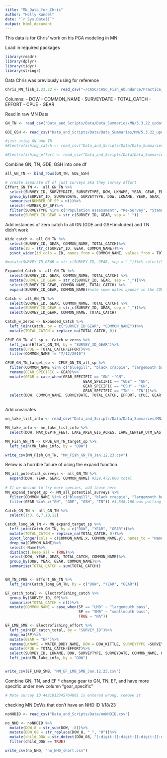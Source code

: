 ```yaml
---
title: "MN_Data_for_Chris"
author: "Holly Kundel"
date: "`r Sys.Date()`"
output: html_document
---
```

This data is for Chris' work on his PGA modeling in MN

Load in required packages
```r
library(readr)
library(dplyr)
library(tidyr)
library(stringr)
```


Data Chris was previously using for reference
```r
Chris_MN_fish_3.23.22 <- read_csv("~/CASC/CASC_Fish_Abundance/Practice_MN_Fish_3.25.22.csv")
```

Columns:
- DOW
- COMMON_NAME
- SURVEYDATE
- TOTAL_CATCH
- EFFORT
- CPUE
- GEAR

Read in raw MN Data
```r
GN_TN <- read_csv("Data_and_Scripts/Data/Data_Summaries/MN/5.3.22_update/ALL-GNTN-SURVEYS.csv")

GDE_GSH <- read_csv("Data_and_Scripts/Data/Data_Summaries/MN/5.3.22_update/ALL-GDEGSH-SURVEYS.csv")

#just using GN and TN
#Electrofishing_catch <- read_csv("Data_and_Scripts/Data/Data_Summaries/MN/ELECTROFISHING_CATCH_LMB_SMB.csv")

#Electrofishing_effort <- read_csv("Data_and_Scripts/Data/Data_Summaries/MN/ELECTROFISHING_EFFORT.csv")
```

Combine GN, TN, GDE, GSH into one df
```r
all_GN_TN <- bind_rows(GN_TN, GDE_GSH)

# create separate df of just surveys aka they survey effort
Effort_GN_TN <-  all_GN_TN %>%
  select(SURVEY_ID, SURVEYDATE, SURVEYTYPE, DOW, LKNAME, YEAR, GEAR, EFFORT)%>%
  group_by(SURVEY_ID, SURVEYDATE, SURVEYTYPE, DOW, LKNAME, YEAR, GEAR, EFFORT)%>%
  summarise(NUMBER_OF_SP = n())%>%
  select(-NUMBER_OF_SP)%>%
  filter(SURVEYTYPE %in% c("Population Assessment", "Re-Survey", "Standard Survey", "Special Assessment", "Targeted Survey", "Large Lake Survey", "Research Survey", "Initial Survey"))%>%
  mutate(SURVEY_ID_GEAR = str_c(SURVEY_ID, GEAR, sep = "_"))
```

Add instances of zero catch to all GN (GDE and GSH included) and TN didn't work
```r
Wide_catch <- all_GN_TN %>%
  select(SURVEY_ID, GEAR, COMMON_NAME, TOTAL_CATCH)%>%
  mutate(ID = str_c(SURVEY_ID, GEAR, COMMON_NAME))%>%
  pivot_wider(id_cols = ID, names_from = COMMON_NAME, values_from = TOTAL_CATCH, values_fill = 0)

#mutate(SURVEY_ID_GEAR = str_c(SURVEY_ID, GEAR, sep = "_"))%>% select(SURVEY_ID_GEAR, COMMON_NAME, TOTAL_CATCH) %>%
```

```r
Expanded_Catch <- all_GN_TN %>%
  select(SURVEY_ID, GEAR, COMMON_NAME, TOTAL_CATCH) %>%
  mutate(SURVEY_ID_GEAR = str_c(SURVEY_ID, GEAR, sep = "_"))%>%
  select(SURVEY_ID_GEAR, COMMON_NAME, TOTAL_CATCH) %>%
  expand(SURVEY_ID_GEAR, COMMON_NAME)#note some dates appear in the COMMON_NAME column..?

Catch <- all_GN_TN %>%
  select(SURVEY_ID, GEAR, COMMON_NAME, TOTAL_CATCH) %>%
  mutate(SURVEY_ID_GEAR = str_c(SURVEY_ID, GEAR, sep = "_"))%>%
  select(SURVEY_ID_GEAR, COMMON_NAME, TOTAL_CATCH)

Catch_w_zeros <- Expanded_Catch %>%
  left_join(Catch, by = c("SURVEY_ID_GEAR", "COMMON_NAME"))%>%
  mutate(TOTAL_CATCH = replace_na(TOTAL_CATCH, 0))

CPUE_GN_TN_all_sp <- Catch_w_zeros %>%
  left_join(Effort_GN_TN, by = "SURVEY_ID_GEAR")%>%
  mutate(CPUE = TOTAL_CATCH/EFFORT)%>%
  filter(COMMON_NAME != "7/12/2010")

CPUE_GN_TN_target_sp <- CPUE_GN_TN_all_sp %>%
  filter(COMMON_NAME %in% c("bluegill", "black crappie", "largemouth bass", "northern pike", "smallmouth bass", "walleye", "yellow perch"))%>%
  rename(GEAR_SPECIFIC = GEAR)%>%
  mutate(GEAR = case_when(GEAR_SPECIFIC == "GN" ~"GN",
                                   GEAR_SPECIFIC == "GDE" ~ "GN",
                                   GEAR_SPECIFIC == "GSH" ~ "GN",
                                   GEAR_SPECIFIC == "TN" ~ "TN"))%>%
  select(DOW, COMMON_NAME, SURVEYDATE, TOTAL_CATCH, EFFORT, CPUE, GEAR, GEAR_SPECIFIC)
  
```

Add covariates
```r
mn_lake_list_info <- read_csv("Data_and_Scripts/Data/Data_Summaries/MN/mn_lake_list_info.csv")

MN_lake_info <- mn_lake_list_info %>%
  select(DOW, MAX_DEPTH_FEET, LAKE_AREA_GIS_ACRES, LAKE_CENTER_UTM_EASTING, LAKE_CENTER_UTM_NORTHING, LAKE_CENTER_LAT_DD5, LAKE_CENTER_LONG_DD5)

MN_Fish_GN_TN <- CPUE_GN_TN_target_sp %>%
  left_join(MN_lake_info, by = "DOW")

write_csv(MN_Fish_GN_TN, "MN_Fish_GN_TN_Jan.12.23.csv")
```



Below is a horrible failure of using the expand function
```r
MN_all_potential_surveys <- all_GN_TN %>%
  expand(DOW, YEAR, GEAR, COMMON_NAME) #329,472,000 total
  
# If we decide to try more species, add those here
MN_expand_target_sp <- MN_all_potential_surveys %>%
  filter(COMMON_NAME %in% c("bluegill", "black crappie", "largemouth bass", "northern pike", "smallmouth bass", "walleye", "yellow perch")) %>% #17,740,800
  filter(GEAR %in% c("GN", "GDE", "GSH", "TN")) #3,548,160 was putting sp name in gear category..?

Catch_GN_TN <- all_GN_TN %>%
  select(1:3, 6,7,10,12)

Catch_long_GN_TN <- MN_expand_target_sp %>%
  left_join(Catch_GN_TN, by = c("DOW", "YEAR", "GEAR"))%>%
  mutate(TOTAL_CATCH = replace_na(TOTAL_CATCH, 0))%>%
  pivot_longer(cols = c(COMMON_NAME.x, COMMON_NAME.y), names_to = "Name", values_to = "COMMON_NAME")%>%
  drop_na(COMMON_NAME)%>%
  select(-Name)%>%
  distinct(.keep_all = TRUE)%>%
  select(DOW, YEAR, GEAR, TOTAL_CATCH, COMMON_NAME)%>%
  group_by(DOW, YEAR, GEAR, COMMON_NAME)%>%
  summarise(TOTAL_CATCH = sum(TOTAL_CATCH))


GN_TN_CPUE <- Effort_GN_TN %>%
  left_join(Catch_long_GN_TN, by = c("DOW", "YEAR", "GEAR"))
```

```r
EF_catch_total <- Electrofishing_catch %>%
  group_by(SURVEY_ID, SP)%>%
  summarize(TOTAL_CATCH = n())%>%
  mutate(COMMON_NAME = case_when(SP == "LMB" ~ "largemouth bass",
                                 SP == "SMB" ~ "smallmouth bass",
                                 TRUE ~ "NA"))

EF_LMB_SMB <- Electrofishing_effort %>%
  left_join(EF_catch_total, by = "SURVEY_ID")%>%
  drop_na(SP)%>%
  mutate(GEAR = "EF")%>%
  rename(LKNAME = WATER_BODY_NAME, DOW = DOW_KITTLE, SURVEYTYPE =SURVEY_TYPE_NAME, SURVEYDATE = SURVEY_ID_DATE, YEAR = SURVEY_YEAR)%>%
  mutate(CPUE = TOTAL_CATCH/EFFORT)%>%
  select(SURVEY_ID, LKNAME, DOW, SURVEYTYPE, SURVEYDATE, COMMON_NAME, GEAR, CPUE, EFFORT, TOTAL_CATCH, YEAR )%>%
  left_join(MN_lake_info, by = "DOW")


write_csv(EF_LMB_SMB, "MN_EF_LMB_SMB_Jan.12.23.csv")
```

Combine GN, TN, and EF
* change gear to GN, TN, EF, and have more specific under new column "gear_specific"
```r
# Note survey ID 4421012345764001 is entered wrong, remove it
```


checking MN DoWs that don't have an NHD ID 1/18/23
```r
noNHDID <- read_csv("Data_and_Scripts/Data/noNHDID.csv")

no_NHD <- noNHDID %>%
  mutate(DOW_8 = str_sub(DOW, -8))%>%
  mutate(DOW_08 = str_replace(DOW_8, "_", "0"))%>%
  mutate(child_DOW = str_detect(DOW_08, "[:digit:][:digit:][:digit:][:digit:][:digit:][:digit:][:digit:][1-9]"))%>%
  filter(child_DOW == TRUE)

write_csv(no_NHD, "no_NHD_short.csv")
```

